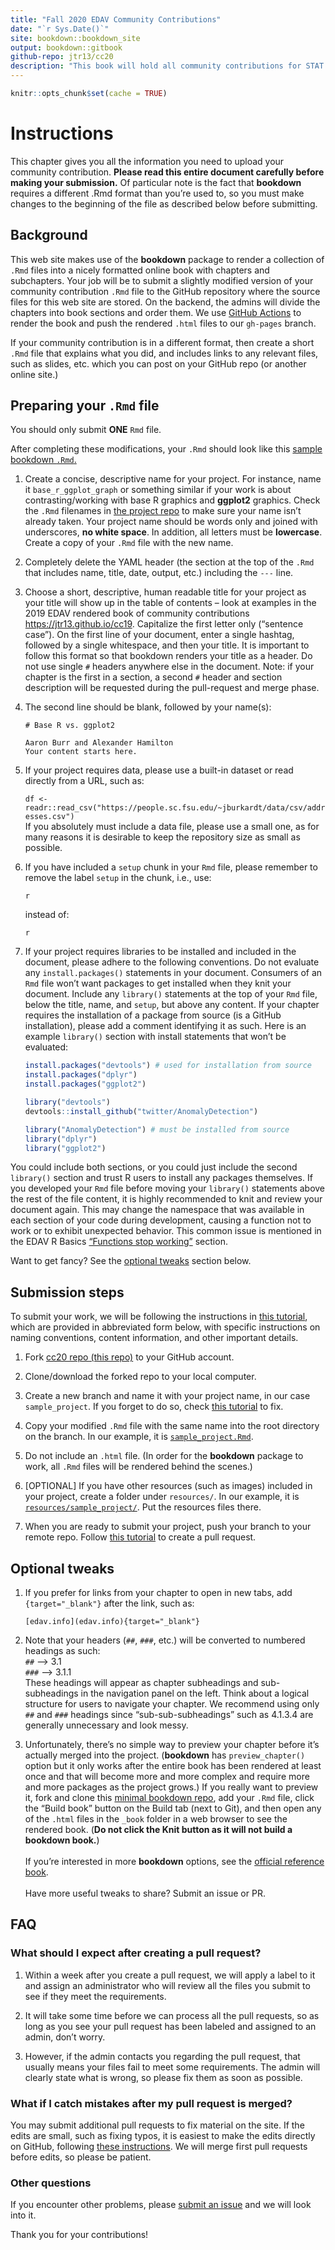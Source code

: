 ```yaml
---
title: "Fall 2020 EDAV Community Contributions"
date: "`r Sys.Date()`"
site: bookdown::bookdown_site
output: bookdown::gitbook
github-repo: jtr13/cc20
description: "This book will hold all community contributions for STAT GR 5702 Fall 2020 at Columbia University"
---
```


```r
knitr::opts_chunk$set(cache = TRUE)
```

# Instructions

This chapter gives you all the information you need to upload your community contribution. **Please read this entire document carefully before making your submission.** Of particular note is the fact that **bookdown** requires a different .Rmd format than you're used to, so you must make changes to the beginning of the file as described below before submitting.

## Background

This web site makes use of the **bookdown** package to render a collection of `.Rmd` files into a nicely formatted online book with chapters and subchapters. Your job will be to submit a slightly modified version of your community contribution `.Rmd` file to the GitHub repository where the source files for this web site are stored. On the backend, the admins will divide the chapters into book sections and order them. We use [GitHub Actions](https://help.github.com/en/actions/automating-your-workflow-with-github-actions){target="_blank"} to render the book and push the rendered `.html` files to our `gh-pages` branch.

If your community contribution is in a different format, then create a short `.Rmd` file that explains what you did, and includes links to any relevant files, such as slides, etc. which you can post on your GitHub repo (or another online site.)

## Preparing your `.Rmd` file

You should only submit **ONE** `Rmd` file. 

After completing these modifications, your `.Rmd` should look like this [sample bookdown `.Rmd`.](sample_project.Rmd){target="_blank"}

1. Create a concise, descriptive name for your project. For instance, name it `base_r_ggplot_graph` or something similar if your work is about contrasting/working with base R graphics and **ggplot2** graphics. Check the `.Rmd` filenames in [the project repo](https://github.com/jtr13/cc20){target="_blank"} to make sure your name isn't already taken. Your project name should be words only and joined with underscores, **no white space**. In addition, all letters must be **lowercase**. Create a copy of your `.Rmd` file with the new name. 

2. Completely delete the YAML header (the section at the top of the `.Rmd` that includes name, title, date, output, etc.) including the `---` line.
    
3. Choose a short, descriptive, human readable title for your project as your title will show up in the table of contents -- look at examples in the 2019 EDAV rendered book of community contributions [https://jtr13.github.io/cc19](https://jtr13.github.io/cc19/){target="_blank"}. Capitalize the first letter only ("sentence case"). On the first line of your document, enter a single hashtag, followed by a single whitespace, and then your title. It is important to follow this format so that bookdown renders your title as a header. Do not use single `#` headers anywhere else in the document. Note: if your chapter is the first in a section, a second `#` header and section description will be requested during the pull-request and merge phase.
    
4. The second line should be blank, followed by your name(s):
    
   ```
   # Base R vs. ggplot2
 
   Aaron Burr and Alexander Hamilton
   Your content starts here. 
   ```

5. If your project requires data, please use a built-in dataset or read directly from a URL, such as:

   `df <- readr::read_csv("https://people.sc.fsu.edu/~jburkardt/data/csv/addresses.csv")` <br> If you absolutely must include a data file, please use a small one, as for many reasons it is desirable to keep the repository size as small as possible.
    
6. If you have included a `setup` chunk in your `Rmd` file, please remember to remove the label `setup` in the chunk, i.e., use:

   ```
   {r, include=FALSE}
   ```

   instead of:

   ```
   {r setup, include=FALSE}
   ```

7. If your project requires libraries to be installed and included in the document, please adhere to the following conventions. Do not evaluate any `install.packages()` statements in your document. Consumers of an `Rmd` file won't want packages to get installed when they knit your document. Include any `library()` statements at the top of your `Rmd` file, below the title, name, and `setup`, but above any content. If your chapter requires the installation of a package from source (is a GitHub installation), please add a comment identifying it as such. Here is an example `library()` section with install statements that won't be evaluated:

   ```r
   install.packages("devtools") # used for installation from source
   install.packages("dplyr")
   install.packages("ggplot2")

   library("devtools")
   devtools::install_github("twitter/AnomalyDetection")
   ```

   ```r
   library("AnomalyDetection") # must be installed from source
   library("dplyr")
   library("ggplot2")
   ```

 You could include both sections, or you could just include the second `library()` section and trust R users to install any packages themselves. If you developed your `Rmd` file before moving your `library()` statements above the rest of the file content, it is highly recommended to knit and review your document again. This may change the namespace that was available in each section of your code during development, causing a function not to work or to exhibit unexpected behavior. This common issue is mentioned in the EDAV R Basics ["Functions stop working"](https://edav.info/basics.html) section.

Want to get fancy? See the [optional tweaks](#optional-tweaks) section below.

## Submission steps

To submit your work, we will be following the instructions in [this tutorial](https://edav.info/github.html#st-pr-on-another-repo-with-branching){target="_blank"}, which are provided in abbreviated form below, with specific instructions on naming conventions, content information, and other important details.

1. Fork [cc20 repo (this repo)](https://github.com/jtr13/cc20){target="_blank"} to your GitHub account. 

2. Clone/download the forked repo to your local computer.

3. Create a new branch and name it with your project name, in our case `sample_project`. If you forget to do so, check [this tutorial](https://edav.info/github.html#fixing-mistakes) to fix.  

4. Copy your modified `.Rmd` file with the same name into the root directory on the branch. In our example, it is [`sample_project.Rmd`](sample_project.Rmd){target="_blank"}. 
   
5. Do not include an `.html` file. (In order for the **bookdown** package to work, all `.Rmd` files will be rendered behind the scenes.)

6. [OPTIONAL] If you have other resources (such as images) included in your project, create a folder under `resources/`. In our example, it is [`resources/sample_project/`](resources/sample_project){target="_blank"}. Put the resources files there. 

7. When you are ready to submit your project, push your branch to your remote repo. Follow [this tutorial](https://help.github.com/en/articles/creating-a-pull-request-from-a-fork) to create a pull request. 

## Optional tweaks

1. If you prefer for links from your chapter to open in new tabs, add `{target="_blank"}` after the link, such as:

   `[edav.info](edav.info){target="_blank"}`

2. Note that your headers (`##`, `###`, etc.) will be converted to numbered headings as such: <br> `##`  --> 3.1 <br> `###` --> 3.1.1 <br> These headings will appear as chapter subheadings and sub-subheadings in the navigation panel on the left. Think about a logical structure for users to navigate your chapter. We recommend using only `##` and `###` headings since "sub-sub-subheadings" such as 4.1.3.4 are generally unnecessary and look messy.

3. Unfortunately, there's no simple way to preview your chapter before it's actually merged into the project. (**bookdown** has  `preview_chapter()` option but it only works after the entire book has been rendered at least once and that will become more and more complex and require more and more packages as the project grows.) If you really want to preview it, fork and clone this [minimal bookdown repo](https://github.com/yihui/bookdown-minimal){target="_blank"}, add your `.Rmd` file, click the "Build book" button on the Build tab (next to Git), and then open any of the `.html` files in the `_book` folder in a web browser to see the rendered book. (**Do not click the Knit button as it will not build a bookdown book.**) <br><br> If you're interested in more **bookdown** options, see the [official reference book](https://bookdown.org/yihui/bookdown/){target="_blank"}. <br><br> Have more useful tweaks to share? Submit an issue or PR.


## FAQ

### What should I expect after creating a pull request? 

1. Within a week after you create a pull request, we will apply a label to it and assign an administrator who will review all the files you submit to see if they meet the requirements. 

2. It will take some time before we can process all the pull requests, so as long as you see your pull request has been labeled and assigned to an admin, don't worry. 

3. However, if the admin contacts you regarding the pull request, that usually means your files fail to meet some requirements. The admin will clearly state what is wrong, so please fix them as soon as possible. 

### What if I catch mistakes after my pull request is merged?

You may submit additional pull requests to fix material on the site. If the edits are small, such as fixing typos, it is easiest to make the edits directly on GitHub, following [these instructions](https://edav.info/contribute.html#github-only-walkthrough){target="_blank"}. We will merge first pull requests before edits, so please be patient.

### Other questions

If you encounter other problems, please [submit an issue](https://github.com/jtr13/cc20/issues){target="_blank"} and we will look into it. 

Thank you for your contributions!
